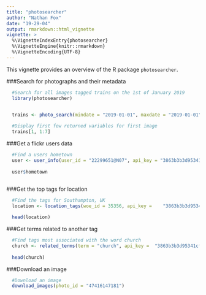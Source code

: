 ```yaml
---
title: "photosearcher"
author: "Nathan Fox"
date: "19-29-04"
output: rmarkdown::html_vignette
vignette: >
  %\VignetteIndexEntry{photosearcher}
  %\VignetteEngine{knitr::rmarkdown}
  %\VignetteEncoding{UTF-8}
---
```


This vignette provides an overview of the R package `photosearcher`.

###Search for photographs and their metadata
```r
  #Search for all images tagged trains on the 1st of January 2019
  library(photosearcher)


  trains <- photo_search(mindate = "2019-01-01", maxdate = "2019-01-01",   text = "train", api_key = "3863b3b3d95341cff763f05e989012b7")
  
  #Display first few returned variables for first image
  trains[1, 1:7]
```

###Get a flickr users data
```r
  #Find a users hometown
  user <- user_info(user_id = "22299651@N07", api_key = "3863b3b3d95341cff763f05e989012b7")
  
  user$hometown
 
```

###Get the top tags for location
```r
  #Find the tags for Southampton, UK
  location <- location_tags(woe_id = 35356, api_key =    "3863b3b3d95341cff763f05e989012b7")

  head(location)

```

###Get terms related to another tag
```r
  #Find tags most associated with the word church
  church <- related_terms(term = "church", api_key =  "3863b3b3d95341cff763f05e989012b7")
  
  head(church)

```

###Download an image
```r
  #Download an image
  download_images(photo_id = "47416147181")

```

